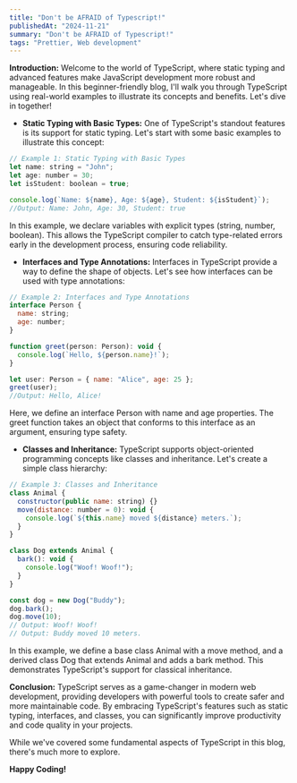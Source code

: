```yaml
---
title: "Don't be AFRAID of Typescript!"
publishedAt: "2024-11-21"
summary: "Don't be AFRAID of Typescript!"
tags: "Prettier, Web development"
---
```


**Introduction:**
Welcome to the world of TypeScript, where static typing and advanced features make JavaScript development more robust and manageable. In this beginner-friendly blog, I'll walk you through TypeScript using real-world examples to illustrate its concepts and benefits. Let's dive in together!

- **Static Typing with Basic Types:**
One of TypeScript's standout features is its support for static typing. Let's start with some basic examples to illustrate this concept:

``` javascript
// Example 1: Static Typing with Basic Types
let name: string = "John";
let age: number = 30;
let isStudent: boolean = true;

console.log(`Name: ${name}, Age: ${age}, Student: ${isStudent}`);  
//Output: Name: John, Age: 30, Student: true
```

In this example, we declare variables with explicit types (string, number, boolean). This allows the TypeScript compiler to catch type-related errors early in the development process, ensuring code reliability.

- **Interfaces and Type Annotations:**
Interfaces in TypeScript provide a way to define the shape of objects. Let's see how interfaces can be used with type annotations:

``` javascript
// Example 2: Interfaces and Type Annotations
interface Person {
  name: string;
  age: number;
}

function greet(person: Person): void {
  console.log(`Hello, ${person.name}!`);
}

let user: Person = { name: "Alice", age: 25 };
greet(user);
//Output: Hello, Alice!
```

Here, we define an interface Person with name and age properties. The greet function takes an object that conforms to this interface as an argument, ensuring type safety.

- **Classes and Inheritance:**
TypeScript supports object-oriented programming concepts like classes and inheritance. Let's create a simple class hierarchy:

```javascript
// Example 3: Classes and Inheritance
class Animal {
  constructor(public name: string) {}
  move(distance: number = 0): void {
    console.log(`${this.name} moved ${distance} meters.`);
  }
}

class Dog extends Animal {
  bark(): void {
    console.log("Woof! Woof!");
  }
}

const dog = new Dog("Buddy");
dog.bark();
dog.move(10);
// Output: Woof! Woof!
// Output: Buddy moved 10 meters.
```

In this example, we define a base class Animal with a move method, and a derived class Dog that extends Animal and adds a bark method. This demonstrates TypeScript's support for classical inheritance.

**Conclusion:**
TypeScript serves as a game-changer in modern web development, providing developers with powerful tools to create safer and more maintainable code. By embracing TypeScript's features such as static typing, interfaces, and classes, you can significantly improve productivity and code quality in your projects.

While we've covered some fundamental aspects of TypeScript in this blog, there's much more to explore.

**Happy Coding!**


